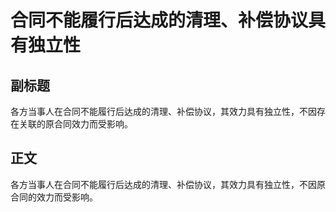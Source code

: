 # 合同不能履行后达成的清理、补偿协议具有独立性
## 副标题
各方当事人在合同不能履行后达成的清理、补偿协议，其效力具有独立性，不因存在关联的原合同效力而受影响。
## 正文
各方当事人在合同不能履行后达成的清理、补偿协议，其效力具有独立性，不因原合同的效力而受影响。